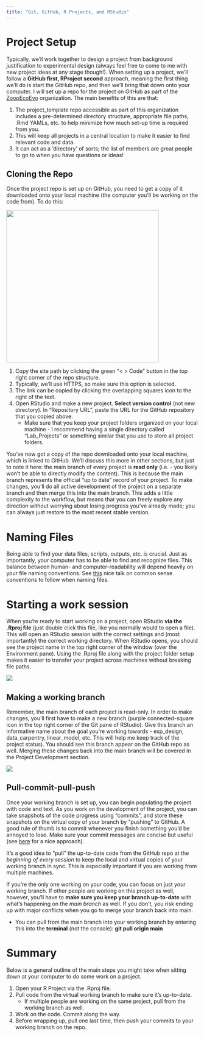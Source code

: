 ```yaml
---
title: "Git, GitHub, R Projects, and RStudio"
---
```


# Project Setup

Typically, we'll work together to design a project from background justification to experimental design (always feel free to come to me with new project ideas at any stage though!). When setting up a project, we'll follow a **GitHub first, RProject second** approach, meaning the first thing we'll do is start the GitHub repo, and then we'll bring that down onto your computer. I will set up a repo for the project on GitHub as part of the [ZoopEcoEvo](https://github.com/ZoopEcoEvo) organization. The main benefits of this are that:

1.  The project_template repo accessible as part of this organization includes a pre-determined directory structure, appropriate file paths, .Rmd YAMLs, etc. to help minimize how much set-up time is required from you.
2.  This will keep all projects in a central location to make it easier to find relevant code and data.
3.  It can act as a 'directory' of sorts; the list of members are great people to go to when you have questions or ideas!

## Cloning the Repo

Once the project repo is set up on GitHub, you need to get a copy of it downloaded onto your local machine (the computer you'll be working on the code from). To do this:

::: column-margin
![](Figures/cloning_code_button.png){fig-align="center" width="400"}
:::

1.  Copy the site path by clicking the green "\< \> Code" button in the top right corner of the repo structure.
2.  Typically, we'll use HTTPS, so make sure this option is selected.
3.  The link can be copied by clicking the overlapping squares icon to the right of the text.
4.  Open RStudio and make a new project. **Select version control** (not new directory). In "Repository URL", paste the URL for the GitHub repository that you copied above.
    -   Make sure that you keep your project folders organized on your local machine - I recommend having a single directory called "Lab_Projects" or something similar that you use to store all project folders.

You've now got a copy of the repo downloaded onto your local machine, which is linked to GitHub. We'll discuss this more in other sections, but just to note it here: the main branch of every project is **read only** (i.e. - you likely won't be able to directly modify the content). This is because the main branch represents the official "up to date" record of your project. To make changes, you'll do all active development of the project on a separate branch and then merge this into the main branch. This adds a little complexity to the workflow, but means that you can freely explore any direction without worrying about losing progress you've already made; you can always just restore to the most recent stable version.

# Naming Files

Being able to find your data files, scripts, outputs, etc. is crucial. Just as importantly, your computer has to be able to find and recognize files. This balance between human- and computer-readability will depend heavily on your file naming conventions. See [this](https://github.com/jennybc/how-to-name-files) nice talk on common sense conventions to follow when naming files.

# Starting a work session

When you're ready to start working on a project, open RStudio **via the .Rproj file** (just double click this file, like you normally would to open a file). This will open an RStudio session with the correct settings and (most importantly) the correct working directory. When RStudio opens, you should see the project name in the top right corner of the window (over the Environment pane). Using the .Rproj file along with the project folder setup makes it easier to transfer your project across machines without breaking file paths.

::: column-margin
![](Figures/project_name.png)
:::

## Making a working branch

Remember, the main branch of each project is read-only. In order to make changes, you'll first have to make a new branch (purple connected-square icon in the top right corner of the Git pane of RStudio). Give this branch an informative name about the goal you're working towards - exp_design, data_carpentry, linear_model, etc. This will help me keep track of the project status). You should see this branch appear on the GitHub repo as well. Merging these changes back into the main branch will be covered in the Project Development section.

::: column-margin
![](Figures/new_branch.png)
:::

## Pull-commit-pull-push

Once your working branch is set up, you can begin populating the project with code and text. As you work on the development of the project, you can take snapshots of the code progress using "commits", and store these snapshots on the virtual copy of your branch by "pushing" to GitHub. A good rule of thumb is to commit whenever you finish something you'd be annoyed to lose. Make sure your commit messages are concise but useful (see [here](https://cbea.ms/git-commit/) for a nice approach).

It's a good idea to "pull" the up-to-date code from the GitHub repo at the *beginning of every session* to keep the local and virtual copies of your working branch in sync. This is especially important if you are working from multiple machines.

If you're the only one working on your code, you can focus on just your working branch. If other people are working on this project as well, however, you'll have to **make sure you keep your branch up-to-date** with what's happening on the *main branch* as well. If you don't, you risk ending up with major conflicts when you go to merge your branch back into main.

-   You can pull from the main branch into your working branch by entering this into the **terminal** (not the console): **git pull origin main**

# Summary

Below is a general outline of the main steps you might take when sitting down at your computer to do some work on a project.

1.  Open your R Project via the .Rproj file.
2.  Pull code from the virtual working branch to make sure it's up-to-date.
    -   If multiple people are working on the same project, pull from the working branch as well.
3.  Work on the code. Commit along the way.
4.  Before wrapping up, pull one last time, then push your commits to your working branch on the repo.
